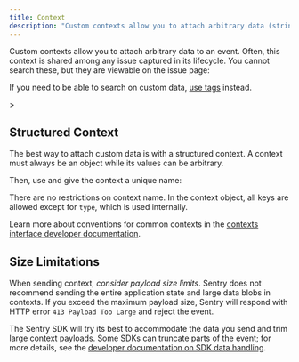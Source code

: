 ```yaml
---
title: Context
description: "Custom contexts allow you to attach arbitrary data (strings, lists, dictionaries) to an event."
---
```


Custom contexts allow you to attach arbitrary data to an event. Often, this context is shared among any issue captured in its lifecycle. You cannot search these, but they are viewable on the issue page:

<Include name="common-imgs/additional_data" />

<Alert>

If you need to be able to search on custom data, [use tags](../tags) instead.

</Alert>>

## Structured Context

The best way to attach custom data is with a structured context. A context must always be an object while its values can be arbitrary.

Then, use <PlatformIdentifier name="set-extra-context" /> and give the context a unique name:

<PlatformContent includePath="enriching-events/set-context" />

There are no restrictions on context name. In the context object, all keys are allowed except for `type`, which is used internally.

Learn more about conventions for common contexts in the [contexts interface developer documentation](https://develop.sentry.dev/sdk/data-model/event-payloads/contexts/).

## Size Limitations

When sending context, _consider payload size limits_. Sentry does not recommend sending the entire application state and large data blobs in contexts. If you exceed the maximum payload size, Sentry will respond with HTTP error `413 Payload Too Large` and reject the event.

The Sentry SDK will try its best to accommodate the data you send and trim large context payloads. Some SDKs can truncate parts of the event; for more details, see the [developer documentation on SDK data handling](https://develop.sentry.dev/sdk/expected-features/data-handling/).
